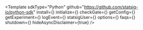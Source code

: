 

<Template
  sdkType="Python"
  github="https://github.com/statsig-io/python-sdk"
  install={<Install />}
  initialize={<Initialize />}
  checkGate={<CheckGate />}
  getConfig={<GetConfig />}
  getExperiment={<GetExperiment />}
  logEvent={<LogEvent />}
  statsigUser={<StatsigUser />}
  options={<Options />}
  faqs={<FAQs />}
  shutdown={<Shutdown />}
  hideAsyncDisclaimer={true}
/>
